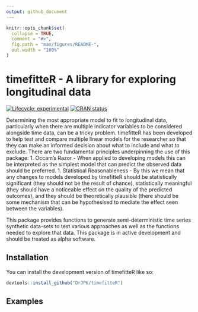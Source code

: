 ```yaml
---
output: github_document
---
```


```r
knitr::opts_chunk$set(
  collapse = TRUE,
  comment = "#>",
  fig.path = "man/figures/README-",
  out.width = "100%"
)
```

# timefitteR - A library for exploring longitudinal data

<!-- badges: start -->
[![Lifecycle: experimental](https://img.shields.io/badge/lifecycle-experimental-orange.svg)](https://lifecycle.r-lib.org/articles/stages.html#experimental)
[![CRAN status](https://www.r-pkg.org/badges/version/timefitteR)](https://CRAN.R-project.org/package=timefitteR)
<!-- badges: end -->

Determining the most appropriate model to fit to longitudinal data, particularly when there are multiple indicator variables to be considered alongside time data, can be a tricky problem. timefitteR has been developed to help test and compare multiple linear models for the researcher so that they can make an informed decision about what to include and what to exclude. There are two fundamental principles underpinning the use of this package:
1. Occam's Razor - When applied to developing models this can be interpreted as the simplest model that can predict the observed data should be preferred.
1. Statistical Reasonableness - By this we mean that any changes to models developed by timefitteR should be statistically significant (they should not be the result of chance), statistically meaningful (they should have a noticeable effect on the quality of the predicted outcomes), and they should be theoretically plausible (there should be some mechanism that can be hypothesised to mediate the effect seen between the variables).

This package provides functions to generate semi-deterministic time series synthetic data-sets to test various approaches as well as the functions needed to explore that data.  This package is in active development and should be treated as alpha software.

## Installation

You can install the development version of timefitteR like so:

``` r
devtools::install_github("DrJPK/timefitteR")
```

## Examples
